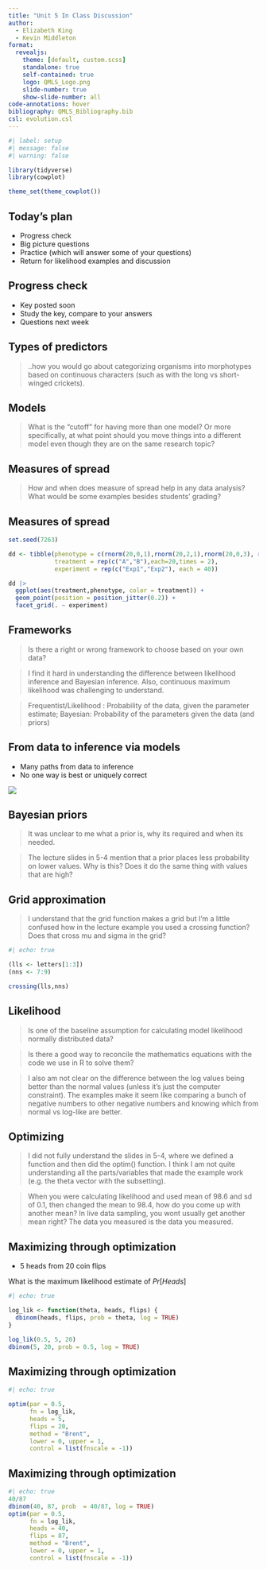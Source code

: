 ```yaml
---
title: "Unit 5 In Class Discussion"
author:
  - Elizabeth King
  - Kevin Middleton
format:
  revealjs:
    theme: [default, custom.scss]
    standalone: true
    self-contained: true
    logo: QMLS_Logo.png
    slide-number: true
    show-slide-number: all
code-annotations: hover
bibliography: QMLS_Bibliography.bib
csl: evolution.csl
---
```


```r
#| label: setup
#| message: false
#| warning: false

library(tidyverse)
library(cowplot)

theme_set(theme_cowplot())

```


## Today's plan

- Progress check
- Big picture questions
- Practice (which will answer some of your questions)
- Return for likelihood examples and discussion


## Progress check

- Key posted soon
- Study the key, compare to your answers
- Questions next week


## Types of predictors

> ..how you would go about categorizing organisms into morphotypes based on continuous characters (such as with the long vs short-winged crickets).


## Models

> What is the "cutoff" for having more than one model? Or more specifically, at what point should you move things into a different model even though they are on the same research topic? 


## Measures of spread

> How and when does measure of spread help in any data analysis? What would be some examples besides students' grading?

## Measures of spread

```r
set.seed(7263)

dd <- tibble(phenotype = c(rnorm(20,0,1),rnorm(20,2,1),rnorm(20,0,3), rnorm(20,2,3)),
             treatment = rep(c("A","B"),each=20,times = 2),
             experiment = rep(c("Exp1","Exp2"), each = 40))

dd |>
  ggplot(aes(treatment,phenotype, color = treatment)) +
  geom_point(position = position_jitter(0.2)) +
  facet_grid(. ~ experiment)

```


## Frameworks

> Is there a right or wrong framework to choose based on your own data? 

> I find it hard in understanding the difference between likelihood inference and Bayesian inference. Also, continuous maximum likelihood was challenging to understand.

> Frequentist/Likelihood : Probability of the data, given the parameter estimate; Bayesian: Probability of the parameters given the data (and priors)


## From data to inference via models

- Many paths from data to inference
- No one way is best or uniquely correct

![](../images/Models_schematic.png){fig-align="center"}


## Bayesian priors

> It was unclear to me what a prior is, why its required and when its needed.

> The lecture slides in 5-4 mention that a prior places less probability on lower values. Why is this? Does it do the same thing with values that are high? 


## Grid approximation {.smaller}

> I understand that the grid function makes a grid but I'm a little confused how in the lecture example you used a crossing function? Does that cross mu and sigma in the grid? 

```r
#| echo: true

(lls <- letters[1:3])
(nns <- 7:9)

crossing(lls,nns)

```


## Likelihood

> Is one of the baseline assumption for calculating model likelihood normally distributed data?

> Is there a good way to reconcile the mathematics equations with the code we use in R to solve them?

> I also am not clear on the difference between the log values being better than the normal values (unless it's just the computer constraint). The examples make it seem like comparing a bunch of negative numbers to other negative numbers and knowing which from normal vs log-like are better.


## Optimizing 

> I did not fully understand the slides in 5-4, where we defined a function and then did the optim() function. I think I am not quite understanding all the parts/variables that made the example work (e.g. the theta vector with the subsetting). 

> When you were calculating likelihood and used mean of 98.6 and sd of 0.1, then changed the mean to 98.4, how do you come up with another mean?  In live data sampling, you wont usually get another mean right?  The data you measured is the data you measured.  


## Maximizing through optimization

- 5 heads from 20 coin flips

What is the maximum likelihood estimate of $Pr[Heads]$

```r
#| echo: true

log_lik <- function(theta, heads, flips) {
  dbinom(heads, flips, prob = theta, log = TRUE)
}

log_lik(0.5, 5, 20)
dbinom(5, 20, prob = 0.5, log = TRUE)
```


## Maximizing through optimization

```r
#| echo: true

optim(par = 0.5,
      fn = log_lik,
      heads = 5,
      flips = 20,
      method = "Brent",
      lower = 0, upper = 1,
      control = list(fnscale = -1))
```


## Maximizing through optimization

```r
#| echo: true
40/87
dbinom(40, 87, prob  = 40/87, log = TRUE)
optim(par = 0.5,
      fn = log_lik,
      heads = 40,
      flips = 87,
      method = "Brent",
      lower = 0, upper = 1,
      control = list(fnscale = -1))
```





